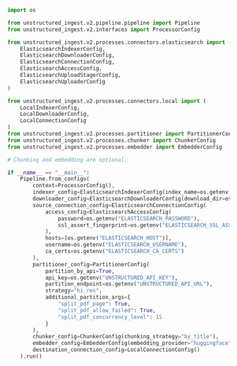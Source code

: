 ```python Python Ingest v2
import os

from unstructured_ingest.v2.pipeline.pipeline import Pipeline
from unstructured_ingest.v2.interfaces import ProcessorConfig

from unstructured_ingest.v2.processes.connectors.elasticsearch import (
    ElasticsearchIndexerConfig,
    ElasticsearchDownloaderConfig,
    ElasticsearchConnectionConfig,
    ElasticsearchAccessConfig,
    ElasticsearchUploadStagerConfig,
    ElasticsearchUploaderConfig
)

from unstructured_ingest.v2.processes.connectors.local import (
    LocalIndexerConfig,
    LocalDownloaderConfig,
    LocalConnectionConfig
)
from unstructured_ingest.v2.processes.partitioner import PartitionerConfig
from unstructured_ingest.v2.processes.chunker import ChunkerConfig
from unstructured_ingest.v2.processes.embedder import EmbedderConfig

# Chunking and embedding are optional.

if __name__ == "__main__":
    Pipeline.from_configs(
        context=ProcessorConfig(),
        indexer_config=ElasticsearchIndexerConfig(index_name=os.getenv("ELASTICSEARCH_INDEX_NAME")),
        downloader_config=ElasticsearchDownloaderConfig(download_dir=os.getenv("LOCAL_FILE_DOWNLOAD_DIR")),
        source_connection_config=ElasticsearchConnectionConfig(
            access_config=ElasticsearchAccessConfig(
                password=os.getenv("ELASTICSEARCH_PASSWORD"),
                ssl_assert_fingerprint=os.getenv("ELASTICSEARCH_SSL_ASSERT_FINGERPRINT")
            ),
            hosts=[os.getenv("ELASTICSEARCH_HOST")],
            username=os.getenv("ELASTICSEARCH_USERNAME"),
            ca_certs=os.getenv("ELASTICSEARCH_CA_CERTS")
        ),
        partitioner_config=PartitionerConfig(
            partition_by_api=True,
            api_key=os.getenv("UNSTRUCTURED_API_KEY"),
            partition_endpoint=os.getenv("UNSTRUCTURED_API_URL"),
            strategy="hi_res",
            additional_partition_args={
                "split_pdf_page": True,
                "split_pdf_allow_failed": True,
                "split_pdf_concurrency_level": 15
            }
        ),
        chunker_config=ChunkerConfig(chunking_strategy="by_title"),
        embedder_config=EmbedderConfig(embedding_provider="huggingface"),
        destination_connection_config=LocalConnectionConfig()
    ).run()
```